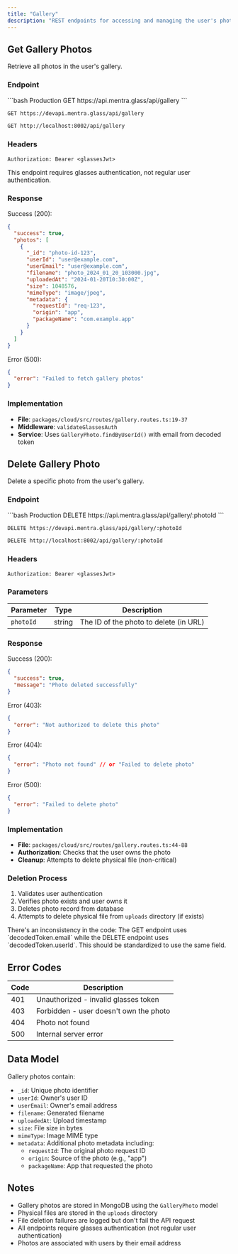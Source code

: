 ```yaml
---
title: "Gallery"
description: "REST endpoints for accessing and managing the user's photo gallery"
---
```


## Get Gallery Photos

Retrieve all photos in the user's gallery.

### Endpoint

<CodeGroup>
```bash Production
GET https://api.mentra.glass/api/gallery
```

```bash Development
GET https://devapi.mentra.glass/api/gallery
```

```bash Local
GET http://localhost:8002/api/gallery
```
</CodeGroup>

### Headers

```
Authorization: Bearer <glassesJwt>
```

<Note>
This endpoint requires glasses authentication, not regular user authentication.
</Note>

### Response

Success (200):
```json
{
  "success": true,
  "photos": [
    {
      "_id": "photo-id-123",
      "userId": "user@example.com",
      "userEmail": "user@example.com",
      "filename": "photo_2024_01_20_103000.jpg",
      "uploadedAt": "2024-01-20T10:30:00Z",
      "size": 1048576,
      "mimeType": "image/jpeg",
      "metadata": {
        "requestId": "req-123",
        "origin": "app",
        "packageName": "com.example.app"
      }
    }
  ]
}
```

Error (500):
```json
{
  "error": "Failed to fetch gallery photos"
}
```

### Implementation

- **File**: `packages/cloud/src/routes/gallery.routes.ts:19-37`
- **Middleware**: `validateGlassesAuth`
- **Service**: Uses `GalleryPhoto.findByUserId()` with email from decoded token

## Delete Gallery Photo

Delete a specific photo from the user's gallery.

### Endpoint

<CodeGroup>
```bash Production
DELETE https://api.mentra.glass/api/gallery/:photoId
```

```bash Development
DELETE https://devapi.mentra.glass/api/gallery/:photoId
```

```bash Local
DELETE http://localhost:8002/api/gallery/:photoId
```
</CodeGroup>

### Headers

```
Authorization: Bearer <glassesJwt>
```

### Parameters

| Parameter | Type | Description |
|-----------|------|-------------|
| `photoId` | string | The ID of the photo to delete (in URL) |

### Response

Success (200):
```json
{
  "success": true,
  "message": "Photo deleted successfully"
}
```

Error (403):
```json
{
  "error": "Not authorized to delete this photo"
}
```

Error (404):
```json
{
  "error": "Photo not found" // or "Failed to delete photo"
}
```

Error (500):
```json
{
  "error": "Failed to delete photo"
}
```

### Implementation

- **File**: `packages/cloud/src/routes/gallery.routes.ts:44-88`
- **Authorization**: Checks that the user owns the photo
- **Cleanup**: Attempts to delete physical file (non-critical)

### Deletion Process

1. Validates user authentication
2. Verifies photo exists and user owns it
3. Deletes photo record from database
4. Attempts to delete physical file from `uploads` directory (if exists)

<Warning>
There's an inconsistency in the code: The GET endpoint uses `decodedToken.email` while the DELETE endpoint uses `decodedToken.userId`. This should be standardized to use the same field.
</Warning>

## Error Codes

| Code | Description |
|------|-------------|
| 401 | Unauthorized - invalid glasses token |
| 403 | Forbidden - user doesn't own the photo |
| 404 | Photo not found |
| 500 | Internal server error |

## Data Model

Gallery photos contain:
- `_id`: Unique photo identifier
- `userId`: Owner's user ID
- `userEmail`: Owner's email address
- `filename`: Generated filename
- `uploadedAt`: Upload timestamp
- `size`: File size in bytes
- `mimeType`: Image MIME type
- `metadata`: Additional photo metadata including:
  - `requestId`: The original photo request ID
  - `origin`: Source of the photo (e.g., "app")
  - `packageName`: App that requested the photo

## Notes

- Gallery photos are stored in MongoDB using the `GalleryPhoto` model
- Physical files are stored in the `uploads` directory
- File deletion failures are logged but don't fail the API request
- All endpoints require glasses authentication (not regular user authentication)
- Photos are associated with users by their email address